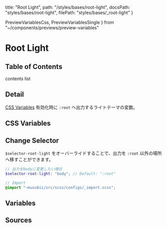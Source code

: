   title: "Root Light",
  path: "/styles/bases/root-light",
  docsPath: "styles/bases/root-light",
  filePath: "styles/bases/_root-light"
}

  PreviewVariablesCss,
  PreviewVariablesSingle
} from "~/components/previews/preview-variables"

# Root Light

## Table of Contents

contents list

## Detail

[CSS Variables](/getting-started/css-variables) 有効化時に `:root` へ出力するライトテーマの変数。

## CSS Variables

<PreviewVariablesCss filePath={meta.filePath} viewCompiled={true} />

## Change Selector

`$selector-root-light` をオーバーライドすることで、出力を `:root` 以外の場所へ移すことができます。

```scss
// 出力をbodyに変更したい場合
$selector-root-light: "body"; // Default: ":root"

// Import
@import "~musubii/src/scss/configs/_import.scss";
```

## Variables

<PreviewVariablesSingle filePath={meta.filePath} viewCompiled={false} />

## Sources

<PreviewSources
  title={meta.title}
  docsPath={meta.docsPath}
  scssPath={meta.filePath}
/>
